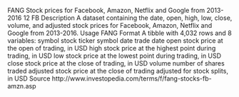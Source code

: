 
FANG Stock prices for Facebook, Amazon, Netflix and Google from 2013-
2016
12 FB
Description
A dataset containing the date, open, high, low, close, volume, and adjusted stock prices for Facebook,
Amazon, Netflix and Google from 2013-2016.
Usage
FANG
Format
A tibble with 4,032 rows and 8 variables:
symbol stock ticker symbol
date trade date
open stock price at the open of trading, in USD
high stock price at the highest point during trading, in USD
low stock price at the lowest point during trading, in USD
close stock price at the close of trading, in USD
volume number of shares traded
adjusted stock price at the close of trading adjusted for stock splits, in USD
Source
http://www.investopedia.com/terms/f/fang-stocks-fb-amzn.asp

